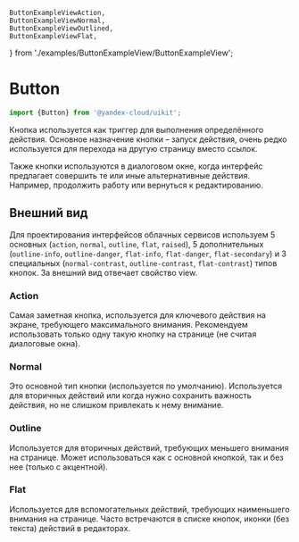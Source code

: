     ButtonExampleViewAction,
    ButtonExampleViewNormal,
    ButtonExampleViewOutlined,
    ButtonExampleViewFlat,
} from './examples/ButtonExampleView/ButtonExampleView';

# Button

```ts
import {Button} from '@yandex-cloud/uikit';
```

Кнопка используется как триггер для выполнения определённого действия.
Основное назначение кнопки – запуск действия, очень редко используется для перехода на другую страницу вместо ссылок.

Также кнопки используются в диалоговом окне, когда интерфейс предлагает совершить те или иные альтернативные действия.
Например, продолжить работу или вернуться к редактированию.

## Внешний вид

Для проектирования интерфейсов облачных сервисов используем 5 основных (`action`, `normal`, `outline`, `flat`, `raised`),
5 дополнительных (`outline-info`, `outline-danger`, `flat-info`, `flat-danger`, `flat-secondary`) и 3 специальных (`normal-contrast`, `outline-contrast`, `flat-contrast`) типов кнопок.
За внешний вид отвечает свойство view.

### Action

Самая заметная кнопка, используется для ключевого действия на экране, требующего максимального внимания.
Рекомендуем использовать только одну такую кнопку на странице (не считая диалоговые окна).

<Source language="tsx" code={ButtonExampleViewAction.code}/>

<ButtonExampleViewAction/>

### Normal

Это основной тип кнопки (используется по умолчанию). Используется для вторичных действий или когда нужно сохранить важность действия,
но не слишком привлекать к нему внимание.

<Source language="tsx" code={ButtonExampleViewNormal.code}/>

<ButtonExampleViewNormal/>

### Outline

Используется для вторичных действий, требующих меньшего внимания на странице. Может использоваться как с основной кнопкой, так и без нее (только с акцентной).

<Source language="tsx" code={ButtonExampleViewOutlined.code}/>

<ButtonExampleViewOutlined/>

### Flat

Используется для вспомогательных действий, требующих наименьшего внимания на странице. Часто встречаются в списке кнопок, иконки (без текста) действий в редакторах.

<Source language="tsx" code={ButtonExampleViewFlat.code}/>

<ButtonExampleViewFlat/>

